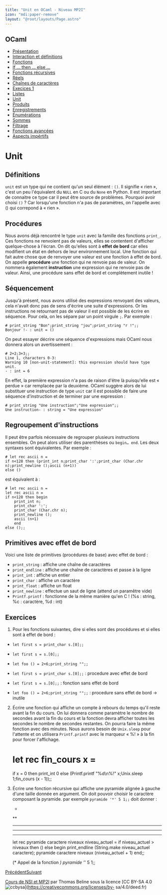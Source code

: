 ```yaml
---
title: "Unit en OCaml - Niveau MP2I"
icon: "mdi:paper-remove"
layout: "@root/layouts/Page.astro"
---
```

 
## OCaml

  * [Présentation](.)
  * [Interaction et définitions](interaction-definition)
  * [Fonctions](fonctions)
  * [If … then … else …](if-then-else)
  * [Fonctions récursives](fonctions-recursives)
  * [Réels](reels)
  * [Chaînes de caractères](string)
  * [Execices 1](exercices-1)
  * [Listes](listes)
  * [Unit](unit)
  * [Produits](produits)
  * [Enregistrements](enregistrements)
  * [Énumérations](enumerations)
  * [Sommes](sommes)
  * [Filtrage](filtrage)
  * [Fonctions avancées](fonctions-avancees)
  * [Aspects impértifs](aspects-imperatifs)

# Unit

## Définitions

`unit` est un type qui ne contient qu'un seul élément : `()`. Il signifie «
rien », c'est un peu l'équivalent du `NULL` en C ou du `None` en Python. Il
est important de connaitre ce type car il peut être source de problèmes.
Pourquoi avoir choisi `()` ? Car lorsqu'une fonction n'a pas de paramètres, on
l'appelle avec () qui correpond à « rien ».

## Procédures

Nous avons déjà rencontré le type `unit` avec la famille des fonctions
`print_`. Ces fonctions ne renvoient pas de valeurs, elles se contentent
d'afficher quelque-chose à l'écran. On dit qu'elles sont à **effet de bord**
car elles modifient un état en dehors de leur environnement local. Une
fonction qui fait autre chose que de renvoyer une valeur est une fonction à
effet de bord. On appelle **procédure** une fonction qui ne renvoie pas de
valeur. On nommera également **instruction** une expression qui ne renvoie pas
de valeur. Ainsi, une procédure sans effet de bord et complètement inutile !

## Séquencement

Jusqu'à présent, nous avons utilisé des expressions renvoyant des valeurs,
cela n'avait donc pas de sens d'écrire une suite d'expressions. Or les
instructions ne retournant pas de valeur il est possible de les écrire en
séquence. Pour cela, on les sépare par un point virgule `;`. Par exemple :

    
    
    # print_string "Bon";print_string "jou";print_string "r !";;
    Bonjour !- : unit = ()

On peut essayer décrire une séquence d'expressions mais OCaml nous donnera
alors un avertissement :

    
    
    # 2+2;3+3;;
    Line 1, characters 0-3:
    Warning 10 [non-unit-statement]: this expression should have type unit.
    - : int = 6

En effet, la première expression n'a pas de raison d'être là puisqu'elle est «
perdue » car remplacée par la deuxième. OCaml suggère alors de lui substituer
une instruction de type `unit` car il est possible de faire une séquence
d'instruction et de terminer par une expression :

    
    
    # print_string "Une instruction";"Une expression";;
    Une instruction- : string = "Une expression"

## Regroupement d'instructions

Il peut être parfois nécessaire de regrouper plusieurs instructions ensembles.
On peut alors utiliser des parenthèses ou `begin… end`. Les deux syntaxes sont
équivalentes. Par exemple :

    
    
    # let rec ascii n =
    if n<128 then (print_int n;print_char ':';print_char (Char.chr n);print_newline ();ascii (n+1))
    else ()

est équivalent à :

    
    
    # let rec ascii n =
    let rec ascii n =
    if n<128 then begin
    	print_int n;
    	print_char ':';
    	print_char (Char.chr n);
    	print_newline ();
    	ascii (n+1)
    	end
    else ();;

## Primitives avec effet de bord

Voici une liste de primitives (procédures de base) avec effet de bord :

  * `print_string` : affiche une chaîne de caractères
  * `print_endline` : affiche une chaîne de caractères et passe à la ligne
  * `print_int` : affiche un entier
  * `print_char` : affiche un caractère
  * `print_float` : affiche un float
  * `print_newline` : effectue un saut de ligne (attend un paramêtre vide)
  * `Printf.printf` : fonctionne de la même manière qu'en C ! (%s : string, %c : caractère, %d : int)

## Exercices

1. Pour les fonctions suivantes, dire si elles sont des procédures et si
elles sont à effet de bord :

  * `let first s = print_char s.[0];;`
  * `let first s = s.[0];;`
  * `let foo () = 2+6;print_string "";;`

  * `let first s = print_char s.[0];;` : procedure avec effet de bord
  * `let first s = s.[0];;` : fonction sans effet de bord
  * `let foo () = 2+6;print_string "";;` : procedure sans effet de bord -> inutile

2. Écrire une fonction qui affiche un compte à rebours du temps qu'il
reste avant la fin du cours. On lui donnera comme paramètre le nombre de
secondes avant la fin du cours et la fonction devra afficher toutes les
secondes le nombre de secondes restantes. On pourra faire la même fonction
avec des minutes. Nous aurons besoin de `Unix.sleep` pour l'attente et on
utilisera `Printf.printf` avec le marqueur « %! » à la fin pour forcer
l'affichage.

    
    
    # let rec fin_cours x =
    if x = 0 then print_int 0
    else (Printf.printf "%d\n%!" x;Unix.sleep 1;fin_cours (x - 1));;

3. Écrire une fonction récursive qui affiche une pyramide alignée à gauche
d'une taille donnée en argument. On doit pouvoir choisir le caractère
composant la pyramide. par exemple `pyramide '*' 5 1;;` doit donner :

    
    
    *
    **
    ***
    ****
    *****
    
    
    let rec pyramide caractere niveaux niveau_actuel =
      if niveau_actuel > niveaux then ()
      else begin
        print_endline (String.make niveau_actuel caractere);
        pyramide caractere niveaux (niveau_actuel + 1)
      end;;
    
    (* Appel de la fonction *)
    pyramide '*' 5 1;;

[Précédent](listes)[Suivant](produits)

[Cours de NSI et MP2I](https://kxs.fr/cours/) par Thomas Beline sous la
licence [CC BY-SA 4.0
![ccbysa](//cours/ccbysa.svg)](https://creativecommons.org/licenses/by-
sa/4.0/deed.fr)

